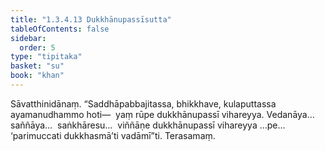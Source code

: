 ```yaml
---
title: "1.3.4.13 Dukkhānupassīsutta"
tableOfContents: false
sidebar:
  order: 5
type: "tipitaka"
basket: "su"
book: "khan"
---
```



<DynamicBreadcrumb />

<Division number="148" book="khan">

<Paragraph number="785" book="khan">
Sāvatthinidānaṃ. “Saddhāpabbajitassa, bhikkhave, kulaputtassa ayamanudhammo hoti—  yaṃ rūpe dukkhānupassī vihareyya. Vedanāya…  saññāya…  saṅkhāresu…  viññāṇe dukkhānupassī vihareyya …pe…  ‘parimuccati dukkhasmā’ti vadāmī”ti.

</Paragraph>
</Division>

<Paragraph number="786" type="center" book="khan">
Terasamaṃ.
</Paragraph>